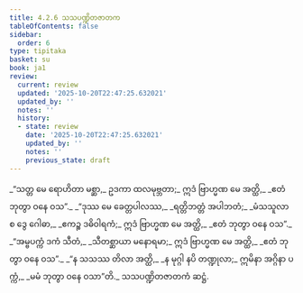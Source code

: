 ```yaml
---
title: 4.2.6 သသပဏ္ဍိတဇာတက
tableOfContents: false
sidebar:
  order: 6
type: tipitaka
basket: su
book: ja1
review:
  current: review
  updated: '2025-10-20T22:47:25.632021'
  updated_by: ''
  notes: ''
  history:
  - state: review
    date: '2025-10-20T22:47:25.632021'
    updated_by: ''
    notes: ''
    previous_state: draft
---
```



<DynamicBreadcrumb />


<ReviewStatus review={frontmatter.review} showDetails={true} />

<HypothesisAnnotation frontmatter={frontmatter} />

<Division number="61" book="ja1" e="ch" v="22" p="101">

<Paragraph number="960" book="ja1">
_“သတ္တ မေ ရောဟိတာ မစ္ဆာ,_  
ဥဒကာ ထလမုဗ္ဘတာ;_  
ဣဒံ ဗြာဟ္မဏ မေ အတ္ထိ,_  
_ဧတံ ဘုတွာ ဝနေ ဝသ”._  

</Paragraph>

</Division>
<Division number="62" book="ja1" e="ch" v="22" p="101">

<Paragraph number="961" type="verses" book="ja1">
_“ဒုဿ မေ ခေတ္တပါလဿ,_  
_ရတ္တိဘတ္တံ အပါဘတံ;_  
_မံသသူလာ စ ဒွေ ဂေါဓာ,_  
_ဧကဉ္စ ဒဓိဝါရကံ;_  
ဣဒံ ဗြာဟ္မဏ မေ အတ္ထိ,_  
_ဧတံ ဘုတွာ ဝနေ ဝသ”._  

</Paragraph>

</Division>
<Division number="63" book="ja1" e="ch" v="22" p="101">

<Paragraph number="962" type="verses" book="ja1">
_“အမ္ဗပက္ကံ ဒကံ သီတံ,_  
_သီတစ္ဆာယာ မနောရမာ;_  
ဣဒံ ဗြာဟ္မဏ မေ အတ္ထိ,_  
_ဧတံ ဘုတွာ ဝနေ ဝသ”._  

</Paragraph>

</Division>
<Division number="64" book="ja1" e="ch" v="22" p="101">

<Paragraph number="963" type="verses" book="ja1">
_“န သသဿ တိလာ အတ္ထိ,_  
_န မုဂ္ဂါ နပိ တဏ္ဍုလာ;_  
ဣမိနာ အဂ္ဂိနာ ပက္ကံ,_  
_မမံ ဘုတွာ ဝနေ ဝသာ”တိ._  


</Paragraph>
</Division>

<Paragraph number="964" type="center" book="ja1">
သသပဏ္ဍိတဇာတကံ ဆဋ္ဌံ.
</Paragraph>
